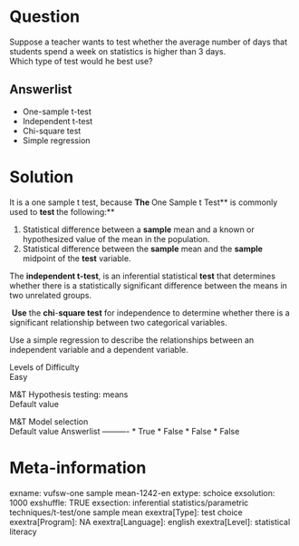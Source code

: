 Question
========
Suppose a teacher wants to test whether the average number of days that
students spend a week on statistics is higher than 3 days.  
Which type of test would he best use?

Answerlist
----------
* One-sample t-test
* Independent t-test
* Chi-square test
* Simple regression

Solution
========





It is a one sample t test, because **The **One Sample t Test** is
commonly used to **test **the following:**  

1.  Statistical difference between a **sample** mean and a known or
    hypothesized value of the mean in the population.
2.  Statistical difference between the **sample** mean and the
    **sample** midpoint of the **test** variable.

The **independent t-test**, is an inferential statistical **test** that
determines whether there is a statistically significant difference
between the means in two unrelated groups.  
  
 **Use** the **chi**-**square test** for independence to determine
whether there is a significant relationship between two categorical
variables.  
  
Use a simple regression
[](http://statisticsbyjim.com/glossary/regression-analysis/)to describe
the relationships between an independent variable and a dependent
variable.





Levels of Difficulty  
Easy

M&T Hypothesis testing: means  
Default value

M&T Model selection  
Default value
Answerlist
----------
* True
* False
* False
* False

Meta-information
================
exname: vufsw-one sample mean-1242-en
extype: schoice
exsolution: 1000
exshuffle: TRUE
exsection: inferential statistics/parametric techniques/t-test/one sample mean
exextra[Type]: test choice
exextra[Program]: NA
exextra[Language]: english
exextra[Level]: statistical literacy

